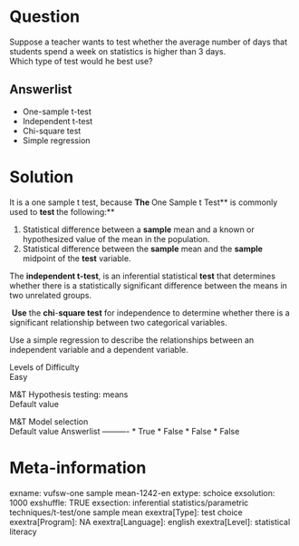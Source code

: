 Question
========
Suppose a teacher wants to test whether the average number of days that
students spend a week on statistics is higher than 3 days.  
Which type of test would he best use?

Answerlist
----------
* One-sample t-test
* Independent t-test
* Chi-square test
* Simple regression

Solution
========





It is a one sample t test, because **The **One Sample t Test** is
commonly used to **test **the following:**  

1.  Statistical difference between a **sample** mean and a known or
    hypothesized value of the mean in the population.
2.  Statistical difference between the **sample** mean and the
    **sample** midpoint of the **test** variable.

The **independent t-test**, is an inferential statistical **test** that
determines whether there is a statistically significant difference
between the means in two unrelated groups.  
  
 **Use** the **chi**-**square test** for independence to determine
whether there is a significant relationship between two categorical
variables.  
  
Use a simple regression
[](http://statisticsbyjim.com/glossary/regression-analysis/)to describe
the relationships between an independent variable and a dependent
variable.





Levels of Difficulty  
Easy

M&T Hypothesis testing: means  
Default value

M&T Model selection  
Default value
Answerlist
----------
* True
* False
* False
* False

Meta-information
================
exname: vufsw-one sample mean-1242-en
extype: schoice
exsolution: 1000
exshuffle: TRUE
exsection: inferential statistics/parametric techniques/t-test/one sample mean
exextra[Type]: test choice
exextra[Program]: NA
exextra[Language]: english
exextra[Level]: statistical literacy

